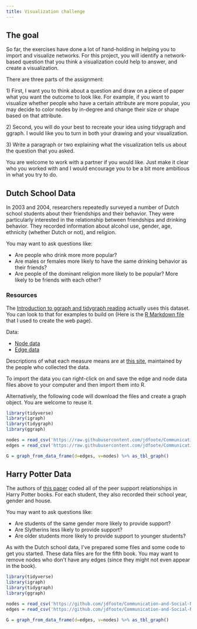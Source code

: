 ```yaml
---
title: Visualization challenge
---
```

## The goal {#the_goal}

So far, the exercises have done a lot of hand-holding in helping you to
import and visualize networks. For this project, you will identify a
network-based question that you think a visualization could help to
answer, and create a visualization.

There are three parts of the assignment:

1\) First, I want you to think about a question and draw on a piece of
paper what you want the outcome to look like. For example, if you want
to visualize whether people who have a certain attribute are more
popular, you may decide to color nodes by in-degree and change their
size or shape based on that attribute.

2\) Second, you will do your best to recreate your idea using tidygraph
and ggraph. I would like you to turn in both your drawing and your
visualization.

3\) Write a paragraph or two explaining what the visualization tells us
about the question that you asked.

You are welcome to work with a partner if you would like. Just make it
clear who you worked with and I would encourage you to be a bit more
ambitious in what you try to do.

## Dutch School Data {#dutch_school_data}

In 2003 and 2004, researchers repeatedly surveyed a number of Dutch
school students about their friendships and their behavior. They were
particularly interested in the relationship between friendships and
drinking behavior. They recorded information about alcohol use, gender,
age, ethnicity (whether Dutch or not), and religion.

You may want to ask questions like:

-   Are people who drink more more popular?
-   Are males or females more likely to have the same drinking behavior
    as their friends?
-   Are people of the dominant religion more likely to be popular? More
    likely to be friends with each other?

### Resources

The [Introduction to ggraph and tidygraph
reading](https://jeremydfoote.com/Communication-and-Social-Networks/week_6/ggraph_walkthrough.html)
actually uses this dataset. You can look to that for examples to build
on (Here is the [R Markdown
file](https://jeremydfoote.com/Communication-and-Social-Networks/week_6/ggraph_walkthrough.Rmd)
that I used to create the web page).

Data:

-   [Node
    data](https://raw.githubusercontent.com/jdfoote/Communication-and-Social-Networks/fall-2022/resources/school_graph_nodes.csv)
-   [Edge
    data](https://raw.githubusercontent.com/jdfoote/Communication-and-Social-Networks/fall-2022/resources/school_graph_edges.csv)

Descriptions of what each measure means are at [this
site](http://www.stats.ox.ac.uk/~snijders/siena/tutorial2010_data.htm),
maintained by the people who collected the data.

To import the data you can right-click on and save the edge and node
data files above to your computer and then import them into R.

Alternatively, the following code will download the files and create a
graph object. You are welcome to reuse it.

``` R
library(tidyverse)
library(igraph)
library(tidygraph)
library(ggraph)

nodes = read_csv('https://raw.githubusercontent.com/jdfoote/Communication-and-Social-Networks/fall-2022/resources/school_graph_nodes.csv')
edges = read_csv('https://raw.githubusercontent.com/jdfoote/Communication-and-Social-Networks/fall-2022/resources/school_graph_edges.csv')

G = graph_from_data_frame(d=edges, v=nodes) %>% as_tbl_graph()
```

## Harry Potter Data {#harry_potter_data}

The authors of [this paper](http://dx.doi.org/10.4236/ojapps.2013.32024)
coded all of the peer support relationships in Harry Potter books. For
each student, they also recorded their school year, gender and house.

You may want to ask questions like:

-   Are students of the same gender more likely to provide support?
-   Are Slytherins less likely to provide support?
-   Are older students more likely to provide support to younger
    students?

As with the Dutch school data, I\'ve prepared some files and some code
to get you started. These data files are for the fifth book. You may
want to remove nodes who don\'t have any edges (since they might not
even appear in the book).

``` R
library(tidyverse)
library(igraph)
library(tidygraph)
library(ggraph)

nodes = read_csv('https://github.com/jdfoote/Communication-and-Social-Networks/raw/master/resources/harry_potter_files/hp_node_atts.csv')
edges = read_csv('https://github.com/jdfoote/Communication-and-Social-Networks/raw/master/resources/harry_potter_files/hp_edgelist.csv')

G = graph_from_data_frame(d=edges, v=nodes) %>% as_tbl_graph()
```
